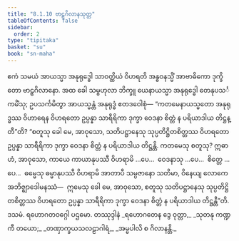 ```yaml
---
title: "8.1.10 ဗာဠှဂိလာနသုတ္တ"
tableOfContents: false
sidebar:
  order: 2
type: "tipitaka"
basket: "su"
book: "sn-maha"
---
```



<DynamicBreadcrumb />

<Division number="908" book="sn-maha">

<Paragraph number="1586" book="sn-maha">
ဧကံ သမယံ အာယသ္မာ အနုရုဒ္ဓေါ သာဝတ္ထိယံ ဝိဟရတိ အန္ဓဝနသ္မိံ အာဗာဓိကော ဒုက္ခိတော ဗာဠှဂိလာနော. အထ ခေါ သမ္ဗဟုလာ ဘိက္ခူ ယေနာယသ္မာ အနုရုဒ္ဓေါ တေနုပသင်္ကမိံသု; ဥပသင်္ကမိတွာ အာယသ္မန္တံ အနုရုဒ္ဓံ ဧတဒဝေါစုံ—
</Paragraph>

<Paragraph number="1587" book="sn-maha">
“ကတမေနာယသ္မတော အနုရုဒ္ဓဿ ဝိဟာရေန ဝိဟရတော ဥပ္ပန္နာ သာရီရိကာ ဒုက္ခာ ဝေဒနာ စိတ္တံ န ပရိယာဒါယ တိဋ္ဌန္တီ”တိ? “စတူသု ခေါ မေ, အာဝုသော, သတိပဋ္ဌာနေသု သုပ္ပတိဋ္ဌိတစိတ္တဿ ဝိဟရတော ဥပ္ပန္နာ သာရီရိကာ ဒုက္ခာ ဝေဒနာ စိတ္တံ န ပရိယာဒါယ တိဋ္ဌန္တိ. ကတမေသု စတူသု? ဣဓာဟံ, အာဝုသော, ကာယေ ကာယာနုပဿီ ဝိဟရာမိ …ပေ…  ဝေဒနာသု …ပေ…  စိတ္တေ …ပေ…  ဓမ္မေသု ဓမ္မာနုပဿီ ဝိဟရာမိ အာတာပီ သမ္ပဇာနော သတိမာ, ဝိနေယျ လောကေ အဘိဇ္ဈာဒေါမနဿံ—  ဣမေသု ခေါ မေ, အာဝုသော, စတူသု သတိပဋ္ဌာနေသု သုပ္ပတိဋ္ဌိတစိတ္တဿ ဝိဟရတော ဥပ္ပန္နာ သာရီရိကာ ဒုက္ခာ ဝေဒနာ စိတ္တံ န ပရိယာဒါယ တိဋ္ဌန္တီ”တိ.

</Paragraph>
</Division>

<Paragraph number="1588" type="center" book="sn-maha">
ဒသမံ.



</Paragraph>

<Paragraph number="1589" type="center" book="sn-maha">
ရဟောဂတဝဂ္ဂေါ ပဌမော.



</Paragraph>

<Paragraph number="1590" type="center" book="sn-maha">
တဿုဒ္ဒါနံ


</Paragraph>

<Paragraph number="1591" type="verses" book="sn-maha">
_ရဟောဂတေန ဒွေ ဝုတ္တာ,_  
_သုတနု ကဏ္ဍကီ တယော;_  
_တဏှာက္ခယသလဠာဂါရံ,_  
_အမ္ဗပါလိ စ ဂိလာနန္တိ._
</Paragraph>